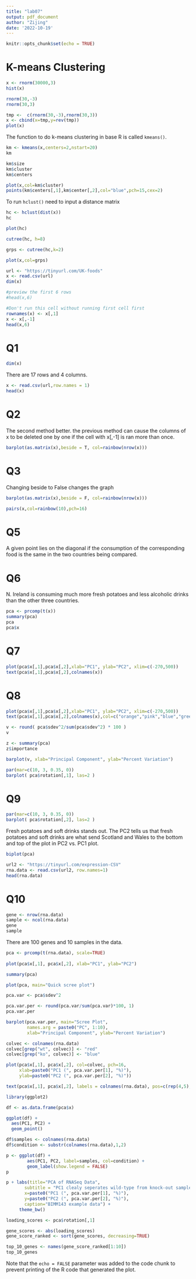 ```yaml
---
title: "lab07"
output: pdf_document
author: "Zijing"
date: '2022-10-19'
---
```


```r
knitr::opts_chunk$set(echo = TRUE)
```

# K-means Clustering

```r
x <- rnorm(30000,3)
hist(x)
```

```r
rnorm(30,-3)
rnorm(30,3)
```

```r
tmp <-  c(rnorm(30,-3),rnorm(30,3))
x <- cbind(x=tmp,y=rev(tmp))
plot(x)
```

The function to do k-means clustering in base R is called `kmeans()`.

```r
km <- kmeans(x,centers=2,nstart=20)
km
```

```r
km$size
km$cluster
km$centers
```

```r
plot(x,col=km$cluster)
points(km$centers[,1],km$center[,2],col="blue",pch=15,cex=2)
```
To run `hclust()` need to input a distance matrix
```r
hc <- hclust(dist(x))
hc
```

```r
plot(hc)
```

```r
cutree(hc, h=8)
```

```r
grps <- cutree(hc,k=2)
```

```r
plot(x,col=grps)
```

```r
url <- "https://tinyurl.com/UK-foods"
x <- read.csv(url)
dim(x)
```

```r
#preview the first 6 rows
#head(x,6)
```

```r
#Don't run this cell without running first cell first
rownames(x) <- x[,1]
x <- x[,-1]
head(x,6)
```
# Q1
```r
dim(x)
```
There are 17 rows and 4 columns.

```r
x <- read.csv(url,row.names = 1)
head(x)
```
# Q2 
The second method better. the previous method can cause the columns of x to be deleted one by one if the cell with x[,-1] is ran more than once. 

```r
barplot(as.matrix(x),beside = T, col=rainbow(nrow(x)))
```
# Q3 

Changing beside to False changes the graph
```r
barplot(as.matrix(x),beside = F, col=rainbow(nrow(x)))
```

```r
pairs(x,col=rainbow(10),pch=16)
```
# Q5
A given point lies on the diagonal if the consumption of the corresponding food is the same in the two countries being compared.

# Q6

N. Ireland is consuming much more fresh potatoes and less alcoholic drinks than the other three countries.
```r
pca <- prcomp(t(x))
summary(pca)
pca
pca$x
```

# Q7

```r
plot(pca$x[,1],pca$x[,2],xlab="PC1", ylab="PC2", xlim=c(-270,500))
text(pca$x[,1],pca$x[,2],colnames(x))
```
# Q8

```r
plot(pca$x[,1],pca$x[,2],xlab="PC1", ylab="PC2", xlim=c(-270,500))
text(pca$x[,1],pca$x[,2],colnames(x),col=c("orange","pink","blue","green"))
```

```r
v <- round( pca$sdev^2/sum(pca$sdev^2) * 100 )
v
```

```r
z <- summary(pca)
z$importance
```

```r
barplot(v, xlab="Principal Component", ylab="Percent Variation")
```
```r
par(mar=c(10, 3, 0.35, 0))
barplot( pca$rotation[,1], las=2 )
```
# Q9
```r
par(mar=c(10, 3, 0.35, 0))
barplot( pca$rotation[,2], las=2 )
```
Fresh potatoes and soft drinks stands out. The PC2 tells us that fresh potatoes and soft drinks are what send Scotland and Wales to the bottom and top of the plot in PC2 vs. PC1 plot.
```r
biplot(pca)
```

```r
url2 <- "https://tinyurl.com/expression-CSV"
rna.data <- read.csv(url2, row.names=1)
head(rna.data)
```
# Q10
```r
gene <- nrow(rna.data)
sample <- ncol(rna.data)
gene
sample
```
There are 100 genes and 10 samples in the data.

```r
pca <- prcomp(t(rna.data), scale=TRUE)
 
plot(pca$x[,1], pca$x[,2], xlab="PC1", ylab="PC2")
```

```r
summary(pca)
```

```r
plot(pca, main="Quick scree plot")
```

```r
pca.var <- pca$sdev^2

pca.var.per <- round(pca.var/sum(pca.var)*100, 1)
pca.var.per

```

```r
barplot(pca.var.per, main="Scree Plot", 
        names.arg = paste0("PC", 1:10),
        xlab="Principal Component", ylab="Percent Variation")
```

```r
colvec <- colnames(rna.data)
colvec[grep("wt", colvec)] <- "red"
colvec[grep("ko", colvec)] <- "blue"

plot(pca$x[,1], pca$x[,2], col=colvec, pch=16,
     xlab=paste0("PC1 (", pca.var.per[1], "%)"),
     ylab=paste0("PC2 (", pca.var.per[2], "%)"))

text(pca$x[,1], pca$x[,2], labels = colnames(rna.data), pos=c(rep(4,5), rep(2,5)))
```

```r
library(ggplot2)

df <- as.data.frame(pca$x)

ggplot(df) + 
  aes(PC1, PC2) + 
  geom_point()
```

```r
df$samples <- colnames(rna.data) 
df$condition <- substr(colnames(rna.data),1,2)

p <- ggplot(df) + 
        aes(PC1, PC2, label=samples, col=condition) + 
        geom_label(show.legend = FALSE)
p
```

```r
p + labs(title="PCA of RNASeq Data",
       subtitle = "PC1 clealy seperates wild-type from knock-out samples",
       x=paste0("PC1 (", pca.var.per[1], "%)"),
       y=paste0("PC2 (", pca.var.per[2], "%)"),
       caption="BIMM143 example data") +
     theme_bw()

```

```r
loading_scores <- pca$rotation[,1]

gene_scores <- abs(loading_scores) 
gene_score_ranked <- sort(gene_scores, decreasing=TRUE)

top_10_genes <- names(gene_score_ranked[1:10])
top_10_genes 
```


Note that the `echo = FALSE` parameter was added to the code chunk to prevent printing of the R code that generated the plot.

